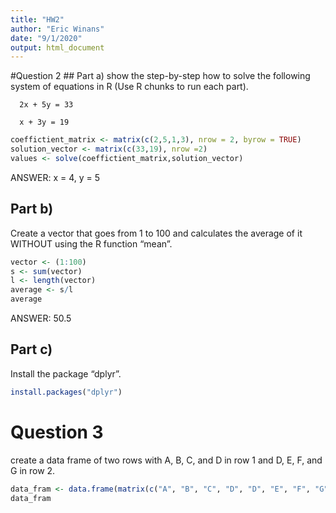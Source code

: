 ```yaml
---
title: "HW2"
author: "Eric Winans"
date: "9/1/2020"
output: html_document
---
```


#Question 2
## Part a)
show the step-by-step how to solve the following system of equations in R (Use R chunks to run each part). 

      2x + 5y = 33

      x + 3y = 19

```r
coeffictient_matrix <- matrix(c(2,5,1,3), nrow = 2, byrow = TRUE)
solution_vector <- matrix(c(33,19), nrow =2)
values <- solve(coeffictient_matrix,solution_vector)
```
ANSWER: x = 4, y = 5


## Part b)
Create a vector that goes from 1 to 100 and calculates the average of it WITHOUT using the R function “mean”.
```r
vector <- (1:100)
s <- sum(vector)
l <- length(vector)
average <- s/l
average
```
ANSWER: 50.5

## Part c)
Install the package “dplyr”.
```r
install.packages("dplyr")
```

# Question 3
create a data frame of two rows with A, B, C, and D in row 1 and D, E, F, and G in row 2.
```r
data_fram <- data.frame(matrix(c("A", "B", "C", "D", "D", "E", "F", "G"), nrow = 2, byrow = TRUE))
data_fram
```


